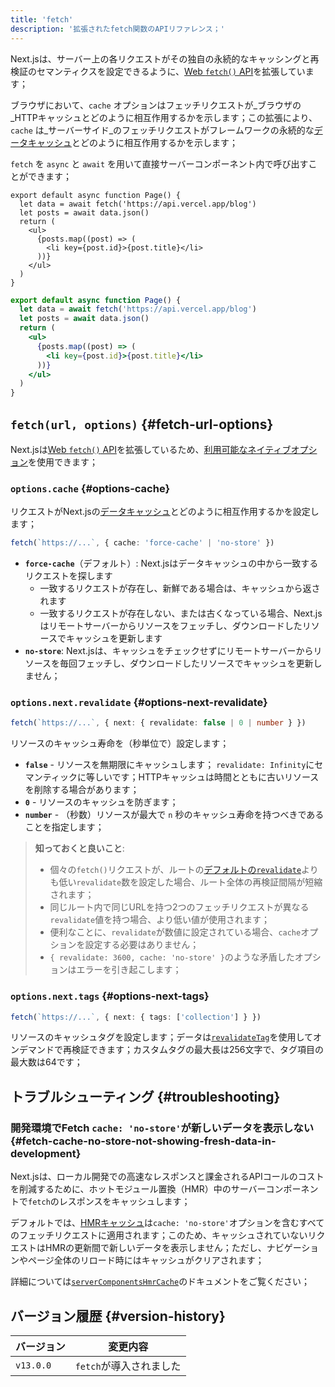 ```yaml
---
title: 'fetch'
description: '拡張されたfetch関数のAPIリファレンス；'
---
```


Next.jsは、サーバー上の各リクエストがその独自の永続的なキャッシングと再検証のセマンティクスを設定できるように、[Web `fetch()` API](https://developer.mozilla.org/docs/Web/API/Fetch_API)を拡張しています；

ブラウザにおいて、`cache` オプションはフェッチリクエストが_ブラウザの_HTTPキャッシュとどのように相互作用するかを示します；この拡張により、`cache` は_サーバーサイド_のフェッチリクエストがフレームワークの永続的な[データキャッシュ](/docs/app/building-your-application/caching#data-cache)とどのように相互作用するかを示します；

`fetch` を `async` と `await` を用いて直接サーバーコンポーネント内で呼び出すことができます；

<Tabs>
<TabItem value="tsx" label="TypeScript">

```tsx title="app/page.tsx" switcher
export default async function Page() {
  let data = await fetch('https://api.vercel.app/blog')
  let posts = await data.json()
  return (
    <ul>
      {posts.map((post) => (
        <li key={post.id}>{post.title}</li>
      ))}
    </ul>
  )
}
```
</TabItem>
<TabItem value="jsx" label="JavaScript">

```jsx title="app/page.js" switcher
export default async function Page() {
  let data = await fetch('https://api.vercel.app/blog')
  let posts = await data.json()
  return (
    <ul>
      {posts.map((post) => (
        <li key={post.id}>{post.title}</li>
      ))}
    </ul>
  )
}
```
</TabItem>
</Tabs>

## `fetch(url, options)` {#fetch-url-options}

Next.jsは[Web `fetch()` API](https://developer.mozilla.org/docs/Web/API/Fetch_API)を拡張しているため、[利用可能なネイティブオプション](https://developer.mozilla.org/docs/Web/API/fetch#parameters)を使用できます；

### `options.cache` {#options-cache}

リクエストがNext.jsの[データキャッシュ](/docs/app/building-your-application/caching#data-cache)とどのように相互作用するかを設定します；

```ts
fetch(`https://...`, { cache: 'force-cache' | 'no-store' })
```

- **`force-cache`**（デフォルト）: Next.jsはデータキャッシュの中から一致するリクエストを探します
  - 一致するリクエストが存在し、新鮮である場合は、キャッシュから返されます
  - 一致するリクエストが存在しない、または古くなっている場合、Next.jsはリモートサーバーからリソースをフェッチし、ダウンロードしたリソースでキャッシュを更新します
- **`no-store`**: Next.jsは、キャッシュをチェックせずにリモートサーバーからリソースを毎回フェッチし、ダウンロードしたリソースでキャッシュを更新しません；

### `options.next.revalidate` {#options-next-revalidate}

```ts
fetch(`https://...`, { next: { revalidate: false | 0 | number } })
```

リソースのキャッシュ寿命を（秒単位で）設定します；

- **`false`** - リソースを無期限にキャッシュします； `revalidate: Infinity`にセマンティックに等しいです；HTTPキャッシュは時間とともに古いリソースを削除する場合があります；
- **`0`** - リソースのキャッシュを防ぎます；
- **`number`** - （秒数）リソースが最大で `n` 秒のキャッシュ寿命を持つべきであることを指定します；

> **知っておくと良いこと**:
>
> - 個々の`fetch()`リクエストが、ルートの[デフォルトの`revalidate`](/docs/app/api-reference/file-conventions/route-segment-config#revalidate)よりも低い`revalidate`数を設定した場合、ルート全体の再検証間隔が短縮されます；
> - 同じルート内で同じURLを持つ2つのフェッチリクエストが異なる`revalidate`値を持つ場合、より低い値が使用されます；
> - 便利なことに、`revalidate`が数値に設定されている場合、`cache`オプションを設定する必要はありません；
> - `{ revalidate: 3600, cache: 'no-store' }`のような矛盾したオプションはエラーを引き起こします；

### `options.next.tags` {#options-next-tags}

```ts
fetch(`https://...`, { next: { tags: ['collection'] } })
```

リソースのキャッシュタグを設定します；データは[`revalidateTag`](https://nextjs.org/docs/app/api-reference/functions/revalidateTag)を使用してオンデマンドで再検証できます；カスタムタグの最大長は256文字で、タグ項目の最大数は64です；

## トラブルシューティング {#troubleshooting}

### 開発環境でFetch `cache: 'no-store'`が新しいデータを表示しない {#fetch-cache-no-store-not-showing-fresh-data-in-development}

Next.jsは、ローカル開発での高速なレスポンスと課金されるAPIコールのコストを削減するために、ホットモジュール置換（HMR）中のサーバーコンポーネントで`fetch`のレスポンスをキャッシュします；

デフォルトでは、[HMRキャッシュ](/docs/app/api-reference/next-config-js/serverComponentsHmrCache)は`cache: 'no-store'`オプションを含むすべてのフェッチリクエストに適用されます；このため、キャッシュされていないリクエストはHMRの更新間で新しいデータを表示しません；ただし、ナビゲーションやページ全体のリロード時にはキャッシュがクリアされます；

詳細については[`serverComponentsHmrCache`](/docs/app/api-reference/next-config-js/serverComponentsHmrCache)のドキュメントをご覧ください；

## バージョン履歴 {#version-history}

| バージョン | 変更内容        |
| ---------- | ---------------- |
| `v13.0.0`  | `fetch`が導入されました |
